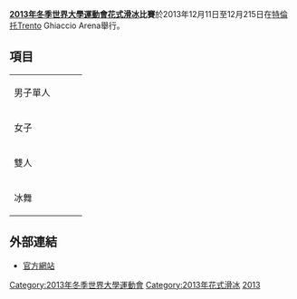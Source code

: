 '''[[2013年冬季世界大學運動會|2013年冬季世界大學運動會]][[花式滑冰|花式滑冰]]比賽'''於2013年12月11日至12月215日在[[特倫托|特倫托]]Trento Ghiaccio Arena舉行。

== 項目 ==

{| {{MedalistTable|type=項目}}
|-
| 男子單人
| {{flagIOC2medalist|[[宋楠|宋楠]]|CHN|2013年冬季世界大學運動會}}
| {{flagIOC2medalist|[[Gordei_Gorshkov|Gordei Gorshkov]]|RUS|2013年冬季世界大學運動會}}
| {{flagIOC2medalist|[[佐佐木彰生|佐佐木彰生]]|JPN|2013年冬季世界大學運動會}}
|-
| 女子
| {{flagIOC2medalist|[[Sofia_Biryukova|Sofia Biryukova]]|RUS|2013年冬季世界大學運動會}}
| {{flagIOC2medalist|[[Valentina_Marchei|Valentina Marchei]]|ITA|2013年冬季世界大學運動會}}
| {{flagIOC2medalist|[[Sofia_Mishina|Sofia Mishina]]|RUS|2013年冬季世界大學運動會}}
|-
| 雙人
| {{flagIOC2medalist|[[Ksenia_Stolbova|Ksenia Stolbova]] / [[Fedor_Klimov|Fedor Klimov]]|RUS|2013年冬季世界大學運動會}}
| {{flagIOC2medalist|[[叶夫根尼娅·塔拉索娃|叶夫根尼娅·塔拉索娃]] / [[弗拉基米尔·莫洛佐夫_(花样滑冰运动员)|弗拉基米尔·莫洛佐夫]]|RUS|2013年冬季世界大學運動會}}
| {{flagIOC2medalist|[[Nicole_Della_Monica|Nicole Della Monica]] / [[Matteo_Guarise|Matteo Guarise]]|ITA|2013年冬季世界大學運動會}}
|-
| 冰舞
| {{flagIOC2medalist|[[Pernelle_Carron|Pernelle Carron]] / [[Lloyd_Jones_(figure_skater)|Lloyd Jones]]|FRA|2013年冬季世界大學運動會}}
| {{flagIOC2medalist|[[Julia_Zlobina|Julia Zlobina]] / [[Alexei_Sitnikov|Alexei Sitnikov]]|AZE|2013年冬季世界大學運動會}}
| {{flagIOC2medalist|[[维多利亚·西尼齐娜|维多利亚·西尼齐娜]] / [[Ruslan_Zhiganshin|Ruslan Zhiganshin]]|RUS|2013年冬季世界大學運動會}}
|}

== 外部連結 ==
*[https://web.archive.org/web/20131216090448/http://www.universiadetrentino.org/en/figure-skating 官方網站]

{{2013年冬季世界大學運動會比賽項目}}
{{冬季世界大學運動會花式滑冰比賽}}


{{DEFAULTSORT:Figure skating At The 2013 Winter Universiade}}
[[Category:2013年冬季世界大學運動會|Category:2013年冬季世界大學運動會]]
[[Category:2013年花式滑冰|Category:2013年花式滑冰]]
[[Category:冬季世界大學運動會花式滑冰比賽|2013]]